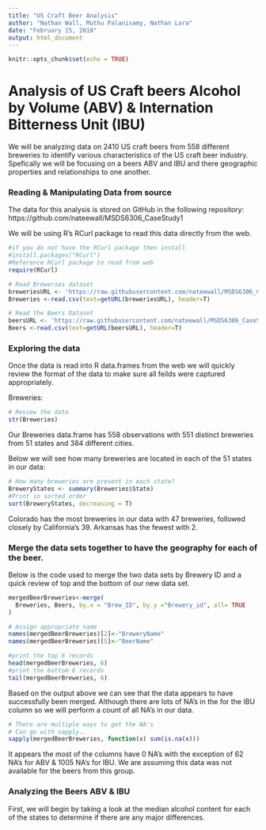 ```yaml
---
title: "US Craft Beer Analysis"
author: "Nathan Wall, Muthu Palanisamy, Nathan Lara"
date: "February 15, 2018"
output: html_document
---
```


```r
knitr::opts_chunk$set(echo = TRUE)
```

# Analysis of US Craft beers Alcohol by Volume (ABV) & Internation Bitterness Unit (IBU)
We will be analyzing data on 2410 US craft beers from 558 different breweries to identify various characteristics of the US craft beer industry. Spefically we will be focusing on a beers ABV and IBU and there geographic properties and relationships to one another.

### Reading & Manipulating Data from source
The data for this analysis is stored on GitHub in the following repository:
https://github.com/nateewall/MSDS6306_CaseStudy1

We will be using R's RCurl package to read this data directly from the web.
```r
#if you do not have the RCurl package then install
#install.packages("RCurl")
#Reference RCurl package to read from web
require(RCurl)

# Read Breweries dataset
breweriesURL <- 'https://raw.githubusercontent.com/nateewall/MSDS6306_CaseStudy1/master/Breweries.csv'
Breweries <-read.csv(text=getURL(breweriesURL), header=T)

# Read the Beers Dataset
beersURL <- 'https://raw.githubusercontent.com/nateewall/MSDS6306_CaseStudy1/master/Beers.csv'
Beers <-read.csv(text=getURL(beersURL), header=T)
```


### Exploring the data
Once the data is read into R data.frames from the web we will quickly review the format of the data to make sure all feilds were captured appropriately.

Breweries:
```r
# Review the data
str(Breweries)
```

Our Breweries data.frame has 558 observations with 551 distinct breweries from 51 states and 384 different cities.

Below we will see how many breweries are located in each of the 51 states in our data:
```r
# How many breweries are present in each state?
BreweryStates <- summary(Breweries$State)
#Print in sorted order
sort(BreweryStates, decreasing = T)
```
Colorado has the most breweries in our data with 47 breweries, followed closely by California's 39. Arkansas has the fewest with 2.


### Merge the data sets together to have the geography for each of the beer.

Below is the code used to merge the two data sets by Brewery ID and a quick review of top and the bottom of our new data set.
```r
mergedBeerBreweries<-merge(
  Breweries, Beers, by.x = "Brew_ID", by.y ="Brewery_id", all= TRUE
)

# Assign appropriate name  
names(mergedBeerBreweries)[2]<-"BreweryName"
names(mergedBeerBreweries)[5]<-"BeerName"

#print the top 6 records
head(mergedBeerBreweries, 6)
#print the bottom 6 records
tail(mergedBeerBreweries, 6)
```

Based on the output above we can see that the data appears to have successfully been merged. Although there are lots of NA's in the for the IBU column so we will perform a count of all NA's in our data.

```r
# There are multiple ways to get the NA's
# Can go with sapply..
sapply(mergedBeerBreweries, function(x) sum(is.na(x)))
```

It appears the most of the columns have 0 NA's with the exception of 62 NA's for ABV & 1005 NA's for IBU. We are assuming this data was not available for the beers from this group.

### Analyzing the Beers ABV & IBU

First, we will begin by taking a look at the median alcohol content for each of the states to determine if there are any major differences.


